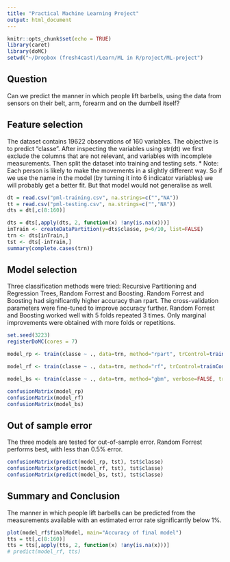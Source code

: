 ```yaml
---
title: "Practical Machine Learning Project"
output: html_document
---
```


```r
knitr::opts_chunk$set(echo = TRUE)
library(caret)
library(doMC)
setwd("~/Dropbox (fresh4cast)/Learn/ML in R/project/ML-project")
```

## Question
Can we predict the manner in which people lift barbells, using the data from sensors on their belt, arm, forearm and on the dumbell itself?


## Feature selection
The dataset contains 19622 observations of 160 variables. The objective is to predict "classe". After inspecting the variables using str(dt) we first exclude the columns that are not relevant, and variables with incomplete measurements. Then split the dataset into training and testing sets. 
* Note:
Each person is likely to make the movements in a slightly different way. So if we use the name in the model (by turning it into 6 indicator variables) we will probably get a better fit. But that model would not generalise as well.

```r
dt = read.csv("pml-training.csv", na.strings=c("","NA"))
tt = read.csv("pml-testing.csv", na.strings=c("","NA"))
dts = dt[,c(8:160)]

dts = dts[,apply(dts, 2, function(x) !any(is.na(x)))]
inTrain <- createDataPartition(y=dts$classe, p=6/10, list=FALSE)
trn <- dts[inTrain,]
tst <- dts[-inTrain,]
summary(complete.cases(trn))


```


## Model selection
Three classification methods were tried: Recursive Partitioning and Regression Trees, Random Forrest and Boosting. Random Forrest and Boosting had significantly higher accuracy than rpart. The cross-validation parameters were fine-tuned to improve accuracy further. Random Forrest and Boosting worked well with 5 folds repeated 3 times. Only marginal improvements were obtained with more folds or repetitions. 


```r
set.seed(3223)
registerDoMC(cores = 7)

model_rp <- train(classe ~ ., data=trn, method="rpart", trControl=trainControl(method="repeatedcv", number=5, repeats = 3))

model_rf <- train(classe ~ ., data=trn, method="rf", trControl=trainControl(method="repeatedcv", number=5, repeats = 3))

model_bs <- train(classe ~ ., data=trn, method="gbm", verbose=FALSE, trControl=trainControl(method="repeatedcv", number=5, repeats = 3))

confusionMatrix(model_rp)
confusionMatrix(model_rf)
confusionMatrix(model_bs)
```


## Out of sample error
The three models are tested for out-of-sample error. Random Forrest performs best, with less than 0.5% error.

```r
confusionMatrix(predict(model_rp, tst), tst$classe)
confusionMatrix(predict(model_rf, tst), tst$classe)
confusionMatrix(predict(model_bs, tst), tst$classe)

```


## Summary and Conclusion
The manner in which people lift barbells can be predicted from the measurements available with an estimated error rate significantly below 1%. 


```r
plot(model_rf$finalModel, main="Accuracy of final model")
tts = tt[,c(8:160)]
tts = tts[,apply(tts, 2, function(x) !any(is.na(x)))]
# predict(model_rf, tts)
```

